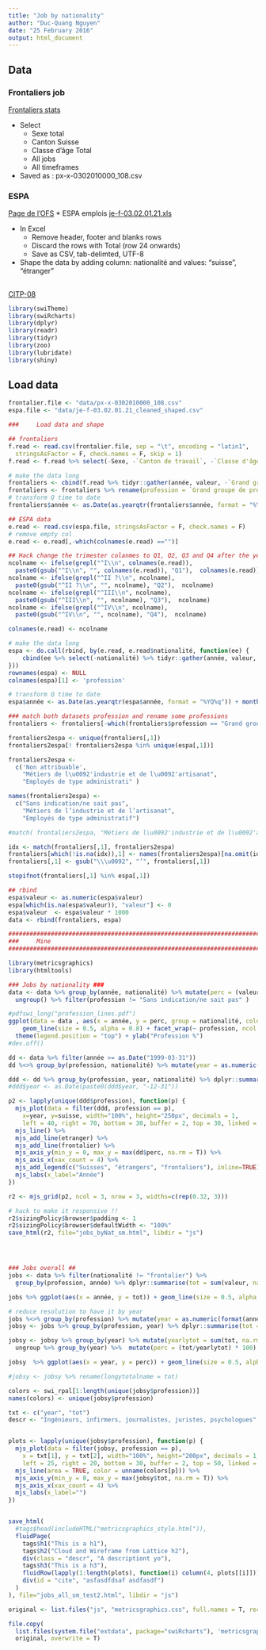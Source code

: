 ```yaml
---
title: "Job by nationality"
author: "Duc-Quang Nguyen"
date: "25 February 2016"
output: html_document
---
```


## Data

### Frontaliers job

[Frontaliers stats](https://www.pxweb.bfs.admin.ch/Selection.aspx?px_language=fr&px_db=px-x-0302010000_108&px_tableid=px-x-0302010000_108%5Cpx-x-0302010000_108.px&px_type=PX)

* Select
  * Sexe total
  * Canton Suisse
  * Classe d'âge Total
  * All jobs
  * All timeframes
* Saved as : px-x-0302010000_108.csv

### ESPA

[Page de l'OFS](http://www.bfs.admin.ch/bfs/portal/fr/index/themen/03/02/blank/data/03.html)
* ESPA emplois [je-f-03.02.01.21.xls](http://www.bfs.admin.ch/bfs/portal/fr/index/themen/03/02/blank/data/03.Document.100755.xls)
 
 
 * In Excel
    * Remove header, footer and blanks rows
    * Discard the rows with Total (row 24 onwards)
    * Save as CSV, tab-delimted, UTF-8
  * Shape the data by adding column: nationalité and values: "suisse", "étranger"    

##

[CITP-08](http://ec.europa.eu/eurostat/ramon/nomenclatures/index.cfm?TargetUrl=LST_NOM_DTL&StrNom=CL_ISCO08&StrLanguageCode=FR&IntPcKey=&StrLayoutCode=HIERARCHIC)

```r
library(swiTheme)
library(swiRcharts)
library(dplyr)
library(readr)
library(tidyr)
library(zoo)
library(lubridate)
library(shiny)
```

## Load data

```r
frontalier.file <- "data/px-x-0302010000_108.csv"
espa.file <- "data/je-f-03.02.01.21_cleaned_shaped.csv"

###		Load data and shape

## frontaliers
f.read <- read.csv(frontalier.file, sep = "\t", encoding = "latin1", 
  stringsAsFactor = F, check.names = F, skip = 1)
f.read <- f.read %>% select(-Sexe, -`Canton de travail`, -`Classe d'âge`)

# make the data long
frontaliers <- cbind(f.read %>% tidyr::gather(année, valeur, -`Grand groupe de profession`), nationalité = "frontalier")
frontaliers <- frontaliers %>% rename(profession = `Grand groupe de profession`)
# transform Q time to date
frontaliers$année <- as.Date(as.yearqtr(frontaliers$année, format = "%YQ%q")) + months(3) -1

## ESPA data
e.read <- read.csv(espa.file, stringsAsFactor = F, check.names = F)
# remove empty col
e.read <- e.read[,-which(colnames(e.read) =="")]

## Hack change the trimester colanmes to Q1, Q2, Q3 and Q4 after the year.
ncolname <- ifelse(grepl("^I\\n", colnames(e.read)), 
  paste0(gsub("^I\\n", "", colnames(e.read)), "Q1"),  colnames(e.read))
ncolname <- ifelse(grepl("^II ?\\n", ncolname), 
  paste0(gsub("^II ?\\n", "", ncolname), "Q2"),  ncolname)
ncolname <- ifelse(grepl("^III\\n", ncolname), 
  paste0(gsub("^III\\n", "", ncolname), "Q3"),  ncolname)
ncolname <- ifelse(grepl("^IV\\n", ncolname), 
  paste0(gsub("^IV\\n", "", ncolname), "Q4"),  ncolname)

colnames(e.read) <- ncolname

# make the data long
espa <- do.call(rbind, by(e.read, e.read$nationalité, function(ee) {
	cbind(ee %>% select(-nationalité) %>% tidyr::gather(année, valeur, -Total), nationalité = ee$nationalité[1])
}))
rownames(espa) <- NULL
colnames(espa)[1] <- 'profession'

# transform Q time to date
espa$année <- as.Date(as.yearqtr(espa$année, format = "%YQ%q")) + months(3) -1

### match both datasets profession and rename some professions
frontaliers <- frontaliers[-which(frontaliers$profession == "Grand groupe de profession - Total"),]

frontaliers2espa <- unique(frontaliers[,1])
frontaliers2espa[! frontaliers2espa %in% unique(espa[,1])]

frontaliers2espa <- 
  c('Non attribuable', 
    "Métiers de l\u0092'industrie et de l\u0092'artisanat",
    "Employés de type administrati" )

names(frontaliers2espa) <- 
  c("Sans indication/ne sait pas", 
    "Métiers de l’industrie et de l’artisanat", 
    "Employés de type administratif")

#match( frontaliers2espa, "Métiers de l\u0092'industrie et de l\u0092'artisanat")

idx <- match(frontaliers[,1], frontaliers2espa)
frontaliers[which(!is.na(idx)),1] <- names(frontaliers2espa)[na.omit(idx)] 
frontaliers[,1] <- gsub("\\\u0092", "’", frontaliers[,1])

stopifnot(frontaliers[,1] %in% espa[,1])

## rbind
espa$valeur <- as.numeric(espa$valeur)
espa[which(is.na(espa$valeur)), "valeur"] <- 0
espa$valeur  <- espa$valeur * 1000
data <- rbind(frontaliers, espa)

############################################################################################
###		Mine
############################################################################################

library(metricsgraphics)
library(htmltools)

### Jobs by nationality ###
data <- data %>% group_by(année, nationalité) %>% mutate(perc = (valeur / sum(valeur)) * 100) %>% 
  ungroup() %>% filter(profession != "Sans indication/ne sait pas" )

#pdfswi_long("profession_lines.pdf")
ggplot(data = data , aes(x = année, y = perc, group = nationalité, color = nationalité)) +
	geom_line(size = 0.5, alpha = 0.8) + facet_wrap(~ profession, ncol = 3, scales = "free_x") + theme_swi() +
  theme(legend.position = "top") + ylab("Profession %")
#dev.off()

dd <- data %>% filter(année >= as.Date("1999-03-31"))
dd %<>% group_by(profession, nationalité) %>% mutate(year = as.numeric(format(année, "%Y"))) %>% ungroup()

ddd <- dd %>% group_by(profession, year, nationalité) %>% dplyr::summarise(percy = last(perc)) %>% ungroup() %>% tidyr::spread(nationalité, percy)            
#ddd$year <- as.Date(paste0(ddd$year, "-12-31"))

p2 <- lapply(unique(ddd$profession), function(p) {
  mjs_plot(data = filter(ddd, profession == p), 
    x=year, y=suisse, width="100%", height="250px", decimals = 1,
    left = 40, right = 70, bottom = 30, buffer = 2, top = 30, linked = F, title = p, show_rollover_text = F) %>%
  mjs_line() %>%
  mjs_add_line(etranger) %>% 
  mjs_add_line(frontalier) %>% 
  mjs_axis_y(min_y = 0, max_y = max(dd$perc, na.rm = T)) %>% 
  mjs_axis_x(xax_count = 4) %>%
  mjs_add_legend(c("Suisses", "étrangers", "frontaliers"), inline=TRUE) %>% 
  mjs_labs(x_label="Année") 
})

r2 <- mjs_grid(p2, ncol = 3, nrow = 3, widths=c(rep(0.32, 3)))

# hack to make it responsive !!
r2$sizingPolicy$browser$padding <- 1
r2$sizingPolicy$browser$defaultWidth <- "100%"
save_html(r2, file="jobs_byNat_sm.html", libdir = "js")




### Jobs overall ##
jobs <- data %>% filter(nationalité != "frontalier") %>% 
  group_by(profession, année) %>% dplyr::summarise(tot = sum(valeur, na.rm =T)) %>% ungroup ()

jobs %>% ggplot(aes(x = année, y = tot)) + geom_line(size = 0.5, alpha = 0.8) + facet_wrap(~ profession, ncol = 3, scales = "free_x") +  theme_swi()

# reduce resolution to have it by year
jobs %<>% group_by(profession) %>% mutate(year = as.numeric(format(année, "%Y")))
jobsy <- jobs %>% group_by(profession, year) %>% dplyr::summarise(tot = last(tot))  %>% ungroup()                          

jobsy <- jobsy %>% group_by(year) %>% mutate(yearlytot = sum(tot, na.rm = T)) %>% 
  ungroup %>% group_by(year) %>%  mutate(perc = (tot/yearlytot) * 100) %>% ungroup()

jobsy  %>% ggplot(aes(x = year, y = perc)) + geom_line(size = 0.5, alpha = 0.8) + facet_wrap(~ profession, ncol = 3, scales = "free_x") +  theme_swi()

#jobsy <- jobsy %>% rename(longytotalname = tot)

colors <- swi_rpal[1:length(unique(jobsy$profession))]
names(colors) <- unique(jobsy$profession)

txt <- c("year", "tot")
descr <- "Ingénieurs, infirmers, journalistes, juristes, psychologues"


plots <- lapply(unique(jobsy$profession), function(p) {
  mjs_plot(data = filter(jobsy, profession == p), 
    x = txt[1], y = txt[2], width="100%", height="200px", decimals = 1, description = descr,
    left = 25, right = 20, bottom = 30, buffer = 2, top = 50, linked = F, title = p) %>%
  mjs_line(area = TRUE, color = unname(colors[p])) %>%
  mjs_axis_y(min_y = 0, max_y = max(jobsy$tot, na.rm = T)) %>% 
  mjs_axis_x(xax_count = 4) %>%
  mjs_labs(x_label="")
})


save_html(
  #tags$head(includeHTML("metricsgraphics_style.html")),
  fluidPage(
    tags$h1("This is a h1"),
    tags$h2("Cloud and Wireframe from Lattice h2"),
    div(class = "descr", "A descriptiont yo"),
    tags$h3("This is a h3"),
    fluidRow(lapply(1:length(plots), function(i) column(4, plots[[i]])),
    div(id = "cite", "asfasdfdsaf asdfasdf")
  )
), file="jobs_all_sm_test2.html", libdir = "js")

original <- list.files("js", "metricsgraphics.css", full.names = T, recursive = T)

file.copy(
  list.files(system.file("extdata", package="swiRcharts"), 'metricsgraphics.css', full.names = T),
  original, overwrite = T)

```


